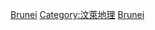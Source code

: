 {{Catnav|頁面分類|地理|各國地理|汶萊地理}}
{{Catnav|頁面分類|各種主題的頁面分類|類型|國家公園}}
{{Catnav|頁面分類|各種主題的頁面分類|按國家分類|各國地理|汶萊地理}}
{{Commons category|National parks of Brunei}}

[[Category:亞洲國家公園|Brunei]]
[[Category:汶萊地理|Category:汶萊地理]]
[[Category:各國國家公園|Brunei]]